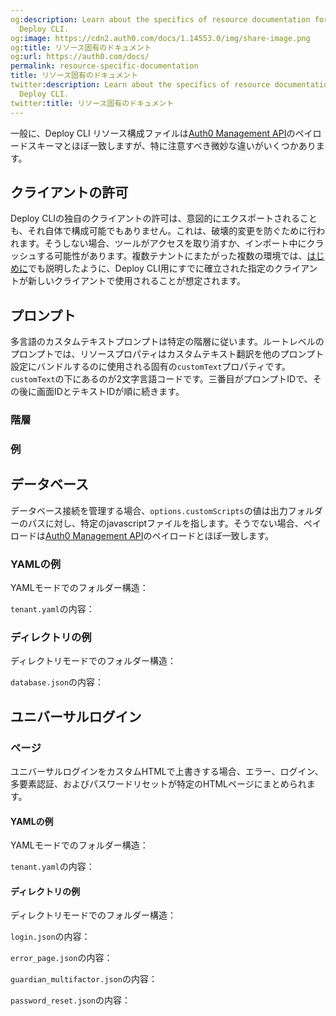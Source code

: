 ```yaml
---
og:description: Learn about the specifics of resource documentation for the Auth0
  Deploy CLI.
og:image: https://cdn2.auth0.com/docs/1.14553.0/img/share-image.png
og:title: リソース固有のドキュメント
og:url: https://auth0.com/docs/
permalink: resource-specific-documentation
title: リソース固有のドキュメント
twitter:description: Learn about the specifics of resource documentation for the Auth0
  Deploy CLI.
twitter:title: リソース固有のドキュメント
---
```


一般に、Deploy CLI リソース構成ファイルは[Auth0 Management API](https://auth0.com/docs/api/management/v2)のペイロードスキーマとほぼ一致しますが、特に注意すべき微妙な違いがいくつかあります。

## クライアントの許可

Deploy CLIの独自のクライアントの許可は、意図的にエクスポートされることも、それ自体で構成可能でもありません。これは、破壊的変更を防ぐために行われます。そうしない場合、ツールがアクセスを取り消すか、インポート中にクラッシュする可能性があります。複数テナントにまたがった複数の環境では、[はじめに](/deploy/deploy-cli-tool)でも説明したように、Deploy CLI用にすでに確立された指定のクライアントが新しいクライアントで使用されることが想定されます。

## プロンプト

多言語のカスタムテキストプロンプトは特定の階層に従います。ルートレベルのプロンプトでは、リソースプロパティはカスタムテキスト翻訳を他のプロンプト設定にバンドルするのに使用される固有の`customText`プロパティです。`customText`の下にあるのが2文字言語コードです。三番目がプロンプトIDで、その後に画面IDとテキストIDが順に続きます。

### 階層



### 例



## データベース

データベース接続を管理する場合、`options.customScripts`の値は出力フォルダーのパスに対し、特定のjavascriptファイルを指します。そうでない場合、ペイロードは[Auth0 Management API](https://auth0.com/docs/api/management/v2#!/Connections/post_connections)のペイロードとほぼ一致します。

### YAMLの例

YAMLモードでのフォルダー構造：



`tenant.yaml`の内容：



### ディレクトリの例

ディレクトリモードでのフォルダー構造：



`database.json`の内容：



## ユニバーサルログイン

### ページ

ユニバーサルログインをカスタムHTMLで上書きする場合、エラー、ログイン、多要素認証、およびパスワードリセットが特定のHTMLページにまとめられます。

#### YAMLの例

YAMLモードでのフォルダー構造：



`tenant.yaml`の内容：



#### ディレクトリの例

ディレクトリモードでのフォルダー構造：



`login.json`の内容：



`error_page.json`の内容：



`guardian_multifactor.json`の内容：



`password_reset.json`の内容：